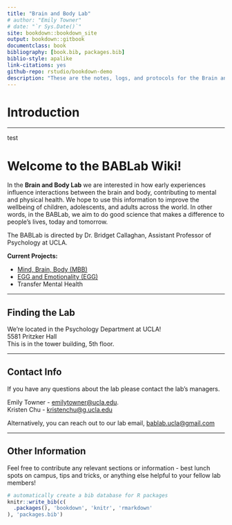 ```yaml
--- 
title: "Brain and Body Lab"
# author: "Emily Towner"
# date: "`r Sys.Date()`"
site: bookdown::bookdown_site
output: bookdown::gitbook
documentclass: book
bibliography: [book.bib, packages.bib]
biblio-style: apalike
link-citations: yes
github-repo: rstudio/bookdown-demo
description: "These are the notes, logs, and protocols for the Brain and Body Lab at UCLA"
---
```


# Introduction

----------
test


<h1>Welcome to the BABLab Wiki!</h1>

In the <b>Brain and Body Lab</b> we are interested in how early experiences influence interactions between the brain and body, contributing to mental and physical health. We hope to use this information to improve the wellbeing of children, adolescents, and adults across the world. In other words, in the BABLab, we aim to do good science that makes a difference to people’s lives, today and tomorrow.

The BABLab is directed by Dr. Bridget Callaghan, Assistant Professor of Psychology at UCLA.

**Current Projects:**

 - [Mind, Brain, Body (MBB)](https://osf.io/ha3rq/)
 - [EGG and Emotionality (EGG)](https://osf.io/nf2bv/)
 - Transfer Mental Health

<hr>

## Finding the Lab

We're located in the Psychology Department at UCLA! <br>
5581 Pritzker Hall <br>
This is in the tower building, 5th floor.

<hr>

## Contact Info

If you have any questions about the lab please contact the lab's managers.

Emily Towner - [emilytowner@ucla.edu](mailto:emilytowner@ucla.edu). <br>
Kristen Chu - [kristenchu@g.ucla.edu](mailto:kristenchu@g.ucla.edu)

Alternatively, you can reach out to our lab email, [bablab.ucla@gmail.com](mailto:bablab.ucla@gmail.com)

<hr>

## Other Information

Feel free to contribute any relevant sections or information - best lunch spots on campus, tips and tricks, or anything else helpful to your fellow lab members!

```r
# automatically create a bib database for R packages
knitr::write_bib(c(
  .packages(), 'bookdown', 'knitr', 'rmarkdown'
), 'packages.bib')
```
